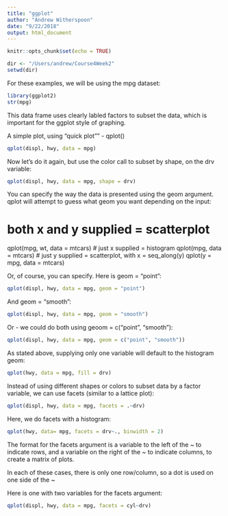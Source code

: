 ```yaml
---
title: "ggplot"
author: "Andrew Witherspoon"
date: "9/22/2018"
output: html_document
---
```


```r
knitr::opts_chunk$set(echo = TRUE)

dir <- "/Users/andrew/Course4Week2"
setwd(dir)
```

For these examples, we will be using the mpg dataset:
```r
library(ggplot2)
str(mpg)
```

This data frame uses clearly labled factors to subset the data, which is important for the ggplot style of graphing.


A simple plot, using "quick plot"" - qplot()
```r
qplot(displ, hwy, data = mpg)
```

Now let's do it again, but use the color call to subset by shape, on the drv variable:
```r
qplot(displ, hwy, data = mpg, shape = drv)
```

You can specify the way the data is presented using the geom argument.  qplot will attempt to guess what geom you want depending on the input:

# both x and y supplied = scatterplot
qplot(mpg, wt, data = mtcars)
# just x supplied = histogram
qplot(mpg, data = mtcars)
# just y supplied = scatterplot, with x = seq_along(y)
qplot(y = mpg, data = mtcars)

Or, of course, you can specify.  Here is geom = "point":
```r
qplot(displ, hwy, data = mpg, geom = "point")
```

And geom = "smooth":
```r
qplot(displ, hwy, data = mpg, geom = "smooth")
```

Or - we could do both using geoom = c("point", "smooth"):
```r
qplot(displ, hwy, data = mpg, geom = c("point", "smooth"))
```

As stated above, supplying only one variable will default to the histogram geom:
```r
qplot(hwy, data = mpg, fill = drv)
```

Instead of using different shapes or colors to subset data by a factor variable, we can use facets (similar to a lattice plot):
```r
qplot(displ, hwy, data = mpg, facets = .~drv)
```

Here, we do facets with a histogram:
```r
qplot(hwy, data= mpg, facets = drv~., binwidth = 2)
```

The format for the facets argument is a variable to the left of the ~ to indicate rows, and a variable on the right of the ~ to indicate columns, to create a matrix of plots.

In each of these cases, there is only one row/column, so a dot is used on one side of the ~

Here is one with two variables for the facets argument:
```r
qplot(displ, hwy, data = mpg, facets = cyl~drv)
```
